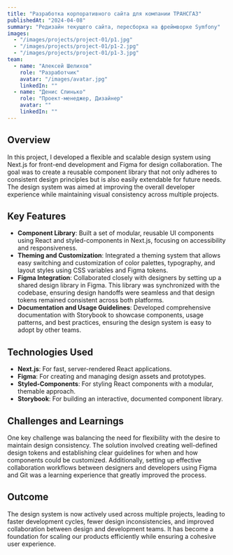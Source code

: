 ```yaml
---
title: "Разработка корпоративного сайта для компании ТРАНСГАЗ"
publishedAt: "2024-04-08"
summary: "Редизайн текущего сайта, пересборка на фреймворке Symfony"
images:
  - "/images/projects/project-01/p1.jpg"
  - "/images/projects/project-01/p1-2.jpg"
  - "/images/projects/project-01/p1-3.jpg"
team:
  - name: "Алексей Шелихов"
    role: "Разработчик"
    avatar: "/images/avatar.jpg"
    linkedIn: ""
  - name: "Денис Слинько"
    role: "Проект-менеджер, Дизайнер"
    avatar: ""
    linkedIn: ""
---
```


## Overview

In this project, I developed a flexible and scalable design system using Next.js for front-end development and Figma for design collaboration. The goal was to create a reusable component library that not only adheres to consistent design principles but is also easily extendable for future needs. The design system was aimed at improving the overall developer experience while maintaining visual consistency across multiple projects.

## Key Features

- **Component Library**: Built a set of modular, reusable UI components using React and styled-components in Next.js, focusing on accessibility and responsiveness.
- **Theming and Customization**: Integrated a theming system that allows easy switching and customization of color palettes, typography, and layout styles using CSS variables and Figma tokens.
- **Figma Integration**: Collaborated closely with designers by setting up a shared design library in Figma. This library was synchronized with the codebase, ensuring design handoffs were seamless and that design tokens remained consistent across both platforms.
- **Documentation and Usage Guidelines**: Developed comprehensive documentation with Storybook to showcase components, usage patterns, and best practices, ensuring the design system is easy to adopt by other teams.

## Technologies Used

- **Next.js**: For fast, server-rendered React applications.
- **Figma**: For creating and managing design assets and prototypes.
- **Styled-Components**: For styling React components with a modular, themable approach.
- **Storybook**: For building an interactive, documented component library.

## Challenges and Learnings

One key challenge was balancing the need for flexibility with the desire to maintain design consistency. The solution involved creating well-defined design tokens and establishing clear guidelines for when and how components could be customized. Additionally, setting up effective collaboration workflows between designers and developers using Figma and Git was a learning experience that greatly improved the process.

## Outcome

The design system is now actively used across multiple projects, leading to faster development cycles, fewer design inconsistencies, and improved collaboration between design and development teams. It has become a foundation for scaling our products efficiently while ensuring a cohesive user experience.